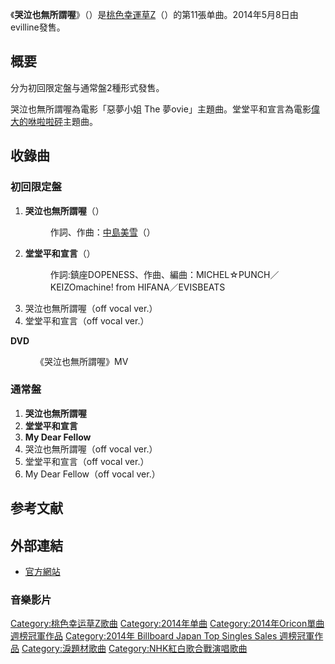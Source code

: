 {{Infobox Single
| Name           = 哭泣也無所謂喔
| Artist         = [[桃色幸運草Z|桃色幸運草Z]]
| Album          = 
| A-side         = 
| B-side         = 堂堂平和宣言<br/>My Dear Fellow
| Cover          = 哭泣也無所謂喔.jpg
| Caption        = 初回限定盤封面
| Released       = 2014年5月8日
| Format         = [[單曲|單曲]]
| Recorded       = 
| Genre          = [[J-POP|J-POP]]
| Length         = 
| Label          = evilline<br /><small>KICM-91515（首批限量版）<br />KICM-1516（普通版）</small>
| Writer         = 
| Producer       = 
| Certification  = 
| Chart position = * 週間第1名<small>（[[Oricon公信榜|Oricon]]）</small>
*日榜第1名<small>（Oricon）</small>
* 第2名<small>（[[Japan_Hot_100|Billboard JAPAN Hot 100]]）</small><ref name="hot100">{{cite web |url=http://www.billboard-japan.com/charts/detail?a=hot100&year=2014&month=05&day=19 |language=ja |title=<span lang="ja">Billboard Japan Hot 100 2014/05/19 付け</span> |publisher=Billboard Japan |date=2014 |accessdate=2014-06-08 |archive-date=2020-12-09 |archive-url=https://web.archive.org/web/20201209210339/http://www.billboard-japan.com/charts/detail?a=hot100&year=2014&month=05&day=19 |dead-url=no }}</ref>
| Last single    = [[GOUNN|GOUNN]]<br/>（2013年）
| This single    = '''哭泣也無所謂喔'''<br/>（2014年）
| Next single    = [[MOON_PRIDE|MOON PRIDE]]<br/>（2014年）
| Misc           = {{External music video|{{YouTube|TC1Q7DuNKfw|《哭泣也無所謂喔啊》完整MV}} |Type=單曲}}
}}
《'''哭泣也無所謂喔'''》（{{lang-ja|泣いてもいいんだよ}}）是[[桃色幸運草Z|桃色幸運草Z]]（{{lang|ja|ももいろクローバーZ}}）的第11張单曲。2014年5月8日由evilline發售。

== 概要 ==
分为初回限定盤与通常盤2種形式發售。

哭泣也無所謂喔為電影「惡夢小姐 The 夢ovie」主題曲。堂堂平和宣言為電影[[偉大的咻啦啦砰|偉大的咻啦啦砰]]主題曲。

== 收錄曲 ==
=== 初回限定盤 ===
# '''哭泣也無所謂喔'''（{{lang-ja|泣いてもいいんだよ}}）
#: 作詞、作曲：[[中島美雪|中島美雪]]（{{lang|ja|中島みゆき}}）
# '''堂堂平和宣言'''（{{lang|ja|堂々平和宣言}}）
#: 作詞:鎮座DOPENESS、作曲、編曲：MICHEL☆PUNCH／KEIZOmachine! from HIFANA／EVISBEATS
# 哭泣也無所謂喔（off vocal ver.）
# 堂堂平和宣言（off vocal ver.）

'''DVD'''
: 《哭泣也無所謂喔》MV

=== 通常盤 ===
# '''哭泣也無所謂喔'''
# '''堂堂平和宣言'''
# '''My Dear Fellow'''
# 哭泣也無所謂喔（off vocal ver.）
# 堂堂平和宣言（off vocal ver.）
# My Dear Fellow（off vocal ver.）

== 参考文献 ==
{{reflist}}

== 外部連結 ==
* [http://www.momoclo.net/discography/single18.html 官方網站]{{Wayback|url=http://www.momoclo.net/discography/single18.html |date=20201029134555 }}{{ja icon}}

=== 音樂影片 ===
{{Youtube|TC1Q7DuNKfw}}

{{桃色幸运草Z}}
{{Oricon單曲週榜冠軍 (2014年)|2014年5月19日}}
{{Billboard Japan Top Singles Sales 週榜冠軍 (2014年)|2014年5月19日}}

{{DEFAULTSORT:Naitemo Iin da yo}}

[[Category:桃色幸运草Z歌曲|Category:桃色幸运草Z歌曲]]
[[Category:2014年单曲|Category:2014年单曲]]
[[Category:2014年Oricon單曲週榜冠軍作品|Category:2014年Oricon單曲週榜冠軍作品]]
[[Category:2014年_Billboard_Japan_Top_Singles_Sales_週榜冠軍作品|Category:2014年 Billboard Japan Top Singles Sales 週榜冠軍作品]]
[[Category:淚題材歌曲|Category:淚題材歌曲]]
[[Category:NHK紅白歌合戰演唱歌曲|Category:NHK紅白歌合戰演唱歌曲]]